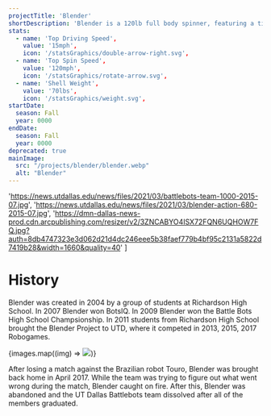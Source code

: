 ```yaml
---
projectTitle: 'Blender'
shortDescription: 'Blender is a 120lb full body spinner, featuring a titanium shell with hardened steel impactors.'
stats:
  - name: 'Top Driving Speed',
    value: '15mph',
    icon: '/statsGraphics/double-arrow-right.svg',
  - name: 'Top Spin Speed',
    value: '120mph',
    icon: '/statsGraphics/rotate-arrow.svg',
  - name: 'Shell Weight',
    value: '70lbs',
    icon: '/statsGraphics/weight.svg',
startDate:
  season: Fall
  year: 0000
endDate: 
  season: Fall
  year: 0000
deprecated: true
mainImage:
  src: "/projects/blender/blender.webp"
  alt: "Blender"
---
```

  'https://news.utdallas.edu/news/files/2021/03/battlebots-team-1000-2015-07.jpg',
  'https://news.utdallas.edu/news/files/2021/03/blender-action-680-2015-07.jpg',
  'https://dmn-dallas-news-prod.cdn.arcpublishing.com/resizer/v2/3ZNCABYO4ISX72FQN6UQHOW7FQ.jpg?auth=8db4747323e3d062d21d4dc246eee5b38faef779b4bf95c2131a5822d7419b28&width=1660&quality=40'
]

<h1 class="history-title">History</h1>
<p class="history-text">
  Blender was created in 2004 by a group of students at Richardson High
  School. In 2007 Blender won BotsIQ. In 2009 Blender won the Battle Bots
  High School Champsionship. In 2011 students from Richardson High School
  brought the Blender Project to UTD, where it competed in 2013, 2015,
  2017 Robogames.
</p>
<div class="image-grid">
  {images.map((img) => <img src={img} class="history-image" />)}
</div>
<p class="history-text">
  After losing a match against the Brazilian robot Touro, Blender was
  brought back home in April 2017. While the team was trying to figure out
  what went wrong during the match, Blender caught on fire. After this,
  Blender was abandoned and the UT Dallas Battlebots team dissolved after
  all of the members graduated.
</p>
  

